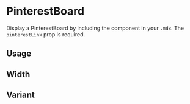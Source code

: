 

<Meta title="Components/Pinterest/PinterestBoard" component={PinterestBoard} />

# PinterestBoard

Display a PinterestBoard by including the component in your `.mdx`. The `pinterestLink` prop is required.

<Props of={PinterestBoard} />

## Usage

<Canvas>
  <Story name="usage">
    <PinterestBoard pinterestLink="fromspacewithlove/astronauts/" />
  </Story>
</Canvas>

## Width

<Canvas>
  <Story name="width">
    <PinterestBoard pinterestLink="fromspacewithlove/astronauts/" width={900} />
  </Story>
</Canvas>

## Variant

<Canvas>
  <Story name="variant">
    <PinterestBoard pinterestLink="fromspacewithlove" variant="user" />
  </Story>
</Canvas>
